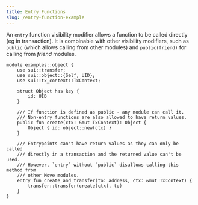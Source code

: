 ```yaml
---
title: Entry Functions
slug: /entry-function-example
---
```


An `entry` function visibility modifier allows a function to be called directly (eg in transaction). It is combinable with other visibility modifiers, such as `public` (which allows calling from other modules) and `public(friend)` for calling from _friend_ modules.

```sui-move
module examples::object {
    use sui::transfer;
    use sui::object::{Self, UID};
    use sui::tx_context::TxContext;

    struct Object has key {
        id: UID
    }

    /// If function is defined as public - any module can call it.
    /// Non-entry functions are also allowed to have return values.
    public fun create(ctx: &mut TxContext): Object {
        Object { id: object::new(ctx) }
    }

    /// Entrypoints can't have return values as they can only be called
    /// directly in a transaction and the returned value can't be used.
    /// However, `entry` without `public` disallows calling this method from
    /// other Move modules.
    entry fun create_and_transfer(to: address, ctx: &mut TxContext) {
        transfer::transfer(create(ctx), to)
    }
}
```
